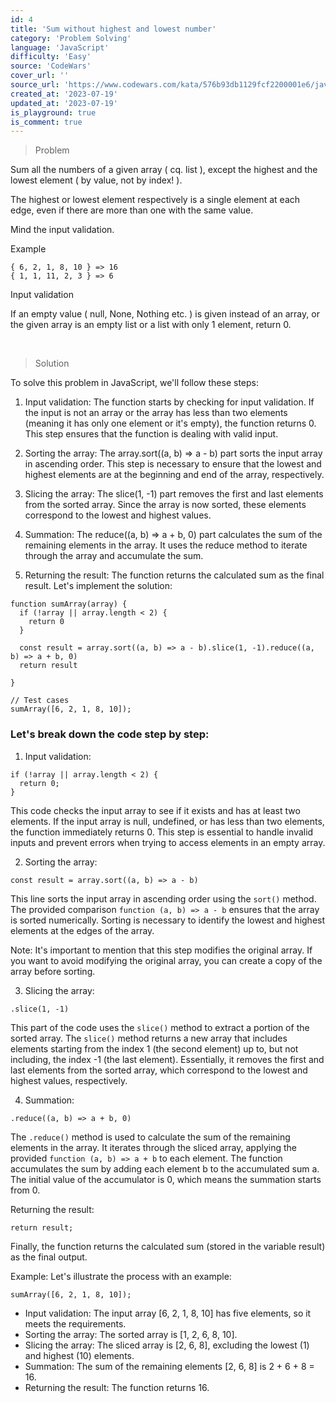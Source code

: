```yaml
---
id: 4
title: 'Sum without highest and lowest number'
category: 'Problem Solving'
language: 'JavaScript'
difficulty: 'Easy'
source: 'CodeWars'
cover_url: ''
source_url: 'https://www.codewars.com/kata/576b93db1129fcf2200001e6/javascript'
created_at: '2023-07-19'
updated_at: '2023-07-19'
is_playground: true
is_comment: true
---
```


> Problem

Sum all the numbers of a given array ( cq. list ), except the highest and the lowest element ( by value, not by index! ).

The highest or lowest element respectively is a single element at each edge, even if there are more than one with the same value.

Mind the input validation.

Example

```
{ 6, 2, 1, 8, 10 } => 16
{ 1, 1, 11, 2, 3 } => 6
```

Input validation

If an empty value ( null, None, Nothing etc. ) is given instead of an array, or the given array is an empty list or a list with only 1 element, return 0.

&nbsp;

> Solution

To solve this problem in JavaScript, we'll follow these steps:

1.  Input validation: The function starts by checking for input validation. If the input is not an array or the array has less than two elements (meaning it has only one element or it's empty), the function returns 0. This step ensures that the function is dealing with valid input.

2.  Sorting the array: The array.sort((a, b) => a - b) part sorts the input array in ascending order. This step is necessary to ensure that the lowest and highest elements are at the beginning and end of the array, respectively.

3.  Slicing the array: The slice(1, -1) part removes the first and last elements from the sorted array. Since the array is now sorted, these elements correspond to the lowest and highest values.

4.  Summation: The reduce((a, b) => a + b, 0) part calculates the sum of the remaining elements in the array. It uses the reduce method to iterate through the array and accumulate the sum.

5.  Returning the result: The function returns the calculated sum as the final result.
    Let's implement the solution:

```
function sumArray(array) {
  if (!array || array.length < 2) {
    return 0
  }

  const result = array.sort((a, b) => a - b).slice(1, -1).reduce((a, b) => a + b, 0)
  return result

}

// Test cases
sumArray([6, 2, 1, 8, 10]);
```

### Let's break down the code step by step:

1. Input validation:

```
if (!array || array.length < 2) {
  return 0;
}
```

This code checks the input array to see if it exists and has at least two elements. If the input array is null, undefined, or has less than two elements, the function immediately returns 0. This step is essential to handle invalid inputs and prevent errors when trying to access elements in an empty array.

2.  Sorting the array:

```
const result = array.sort((a, b) => a - b)
```

This line sorts the input array in ascending order using the `sort()` method. The provided comparison `function (a, b) => a - b` ensures that the array is sorted numerically. Sorting is necessary to identify the lowest and highest elements at the edges of the array.

Note: It's important to mention that this step modifies the original array. If you want to avoid modifying the original array, you can create a copy of the array before sorting.

3.  Slicing the array:

```
.slice(1, -1)
```

This part of the code uses the `slice()` method to extract a portion of the sorted array. The `slice()` method returns a new array that includes elements starting from the index 1 (the second element) up to, but not including, the index -1 (the last element). Essentially, it removes the first and last elements from the sorted array, which correspond to the lowest and highest values, respectively.

4.  Summation:

```
.reduce((a, b) => a + b, 0)
```

The `.reduce()` method is used to calculate the sum of the remaining elements in the array. It iterates through the sliced array, applying the provided `function (a, b) => a + b` to each element. The function accumulates the sum by adding each element b to the accumulated sum a. The initial value of the accumulator is 0, which means the summation starts from 0.

Returning the result:

```
return result;
```

Finally, the function returns the calculated sum (stored in the variable result) as the final output.

Example:
Let's illustrate the process with an example:

```
sumArray([6, 2, 1, 8, 10]);
```

- Input validation: The input array [6, 2, 1, 8, 10] has five elements, so it meets the requirements.
- Sorting the array: The sorted array is [1, 2, 6, 8, 10].
- Slicing the array: The sliced array is [2, 6, 8], excluding the lowest (1) and highest (10) elements.
- Summation: The sum of the remaining elements [2, 6, 8] is 2 + 6 + 8 = 16.
- Returning the result: The function returns 16.
